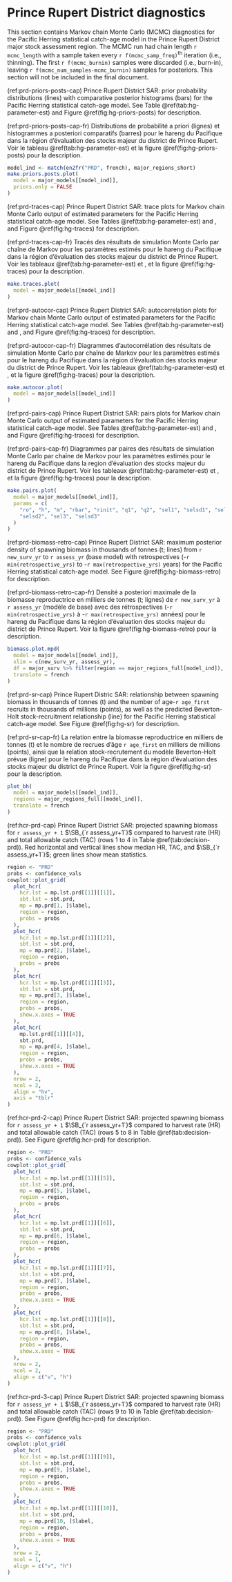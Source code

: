 # Prince Rupert District diagnostics

This section contains Markov chain Monte Carlo (MCMC) diagnostics for the Pacific Herring statistical catch-age model
in the Prince Rupert District major stock assessment region.
The MCMC run had chain length `r mcmc_length`
with a sample taken every `r f(mcmc_samp_freq)`^th^ iteration (i.e., thinning).
The first `r f(mcmc_burnin)` samples were discarded (i.e., burn-in),
leaving `r f(mcmc_num_samples-mcmc_burnin)` samples for posteriors.
This section will not be included in the final document.

(ref:prd-priors-posts-cap) Prince Rupert District SAR:
prior probability distributions (lines) with
comparative posterior histograms (bars)
for the Pacific Herring statistical catch-age model.
See Table \@ref(tab:hg-parameter-est) and Figure \@ref(fig:hg-priors-posts) for description.

(ref:prd-priors-posts-cap-fr) Distributions de probabilité a priori (lignes)
et histogrammes a posteriori comparatifs (barres) pour le hareng du Pacifique dans la région d’évaluation des stocks majeur du district de Prince Rupert.
Voir le tableau \@ref(tab:hg-parameter-est) et la figure \@ref(fig:hg-priors-posts) pour la description.

```r
model_ind <- match(en2fr("PRD", french), major_regions_short)
make.priors.posts.plot(
  model = major_models[[model_ind]],
  priors.only = FALSE
)
```

(ref:prd-traces-cap) Prince Rupert District SAR:
trace plots for Markov chain Monte Carlo output of
estimated parameters for the Pacific Herring statistical catch-age model.
See Tables \@ref(tab:hg-parameter-est) and \ref{tab:variables}, and Figure \@ref(fig:hg-traces) for description.

(ref:prd-traces-cap-fr) Tracés des résultats de simulation Monte Carlo par chaîne de Markov pour les paramètres estimés pour le hareng du Pacifique
dans la région d’évaluation des stocks majeur du district de Prince Rupert.
Voir les tableaux \@ref(tab:hg-parameter-est) et \ref{tab:variables}, et la figure \@ref(fig:hg-traces) pour la description.

```r
make.traces.plot(
  model = major_models[[model_ind]]
)
```

(ref:prd-autocor-cap) Prince Rupert District SAR:
autocorrelation plots for Markov chain Monte Carlo output of
estimated parameters for the Pacific Herring statistical catch-age model.
See Tables \@ref(tab:hg-parameter-est) and \ref{tab:variables}, and Figure \@ref(fig:hg-traces) for description.

(ref:prd-autocor-cap-fr) Diagrammes d’autocorrélation des résultats de simulation Monte Carlo par chaîne de Markov pour les paramètres estimés pour le hareng du Pacifique dans la région d’évaluation des stocks majeur du district de Prince Rupert.
Voir les tableaux \@ref(tab:hg-parameter-est) et \ref{tab:variables}, et la figure \@ref(fig:hg-traces) pour la description.

```r
make.autocor.plot(
  model = major_models[[model_ind]]
)
```

(ref:prd-pairs-cap) Prince Rupert District SAR:
pairs plots for Markov chain Monte Carlo output of
estimated parameters for the Pacific Herring statistical catch-age model.
See Tables \@ref(tab:hg-parameter-est) and \ref{tab:variables}, and Figure \@ref(fig:hg-traces) for description.

(ref:prd-pairs-cap-fr) Diagrammes par paires des résultats de simulation Monte Carlo par chaîne de Markov pour
les paramètres estimés pour le hareng du Pacifique dans la region d’évaluation des stocks majeur du district de Prince Rupert.
Voir les tableaux \@ref(tab:hg-parameter-est) et \ref{tab:variables}, et la figure \@ref(fig:hg-traces) pour la description.

```r
make.pairs.plot(
  model = major_models[[model_ind]],
  params = c(
    "ro", "h", "m", "rbar", "rinit", "q1", "q2", "sel1", "selsd1", "sel2",
    "selsd2", "sel3", "selsd3"
  )
)
```

(ref:prd-biomass-retro-cap) Prince Rupert District SAR:
maximum posterior density of spawning biomass in thousands of tonnes (t; lines)
from `r new_surv_yr` to `r assess_yr` (base model) with retrospectives 
(-`r min(retrospective_yrs)` to -`r max(retrospective_yrs)` years)
for the Pacific Herring statistical catch-age model.
See Figure \@ref(fig:hg-biomass-retro) for description.

(ref:prd-biomass-retro-cap-fr) Densité a posteriori maximale de la biomasse reproductrice en milliers de tonnes (t; lignes)
de `r new_surv_yr` à `r assess_yr` (modèle de base) avec des rétrospectives
(-`r min(retrospective_yrs)` à -`r max(retrospective_yrs)` années)
pour le hareng du Pacifique dans la
région d'évaluation des stocks majeur du district de Prince Rupert.
Voir la figure \@ref(fig:hg-biomass-retro) pour la description.

```r
biomass.plot.mpd(
  model = major_models[[model_ind]],
  xlim = c(new_surv_yr, assess_yr),
  df = major_surv %>% filter(region == major_regions_full[model_ind]),
  translate = french
)
```

(ref:prd-sr-cap) Prince Rupert Distric SAR:
relationship between spawning biomass in thousands of tonnes (t) and
the number of age-`r age_first` recruits in thousands of millions (points),
as well as the predicted Beverton-Holt stock-recruitment relationship (line)
for the Pacific Herring statistical catch-age model.
See Figure \@ref(fig:hg-sr) for description.

(ref:prd-sr-cap-fr) La relation entre la biomasse reproductrice en milliers de tonnes (t) et
le nombre de recrues d'âge `r age_first` en milliers de millions (points), ainsi que
la relation stock-recrutement du modèle Beverton-Holt prévue (ligne)
pour le hareng du Pacifique dans la région d'évaluation des stocks majeur du district de Prince Rupert.
Voir la figure \@ref(fig:hg-sr) pour la description.

```r
plot_bh(
  model = major_models[[model_ind]],
  regions = major_regions_full[[model_ind]],
  translate = french
)
```

(ref:hcr-prd-cap) Prince Rupert District SAR:
projected spawning biomass for `r assess_yr + 1` $\SB_{`r assess_yr+1`}$
compared to harvest rate (HR) and total allowable catch (TAC)
(rows 1 to 4 in Table \@ref(tab:decision-prd)).
Red horizontal and vertical lines show median HR, TAC, and $\SB_{`r assess_yr+1`}$;
green lines show mean statistics.

```r
region <- "PRD"
probs <- confidence_vals
cowplot::plot_grid(
  plot_hcr(
    hcr.lst = mp.lst.prd[[1]][[1]],
    sbt.lst = sbt.prd,
    mp = mp.prd[1, ]$label,
    region = region,
    probs = probs
  ),
  plot_hcr(
    hcr.lst = mp.lst.prd[[1]][[2]],
    sbt.lst = sbt.prd,
    mp = mp.prd[2, ]$label,
    region = region,
    probs = probs
  ),
  plot_hcr(
    hcr.lst = mp.lst.prd[[1]][[3]],
    sbt.lst = sbt.prd,
    mp = mp.prd[3, ]$label,
    region = region,
    probs = probs,
    show.x.axes = TRUE
  ),
  plot_hcr(
    mp.lst.prd[[1]][[4]],
    sbt.prd,
    mp = mp.prd[4, ]$label,
    region = region,
    probs = probs,
    show.x.axes = TRUE
  ),
  nrow = 2,
  ncol = 2,
  align = "hv",
  axis = "tblr"
)
```

(ref:hcr-prd-2-cap) Prince Rupert District SAR:
projected spawning biomass for `r assess_yr + 1` $\SB_{`r assess_yr+1`}$
compared to harvest rate (HR) and total allowable catch (TAC)
(rows 5 to 8 in Table \@ref(tab:decision-prd)).
See Figure \@ref(fig:hcr-prd) for description.

```r
region <- "PRD"
probs <- confidence_vals
cowplot::plot_grid(
  plot_hcr(
    hcr.lst = mp.lst.prd[[1]][[5]],
    sbt.lst = sbt.prd,
    mp = mp.prd[5, ]$label,
    region = region,
    probs = probs
  ),
  plot_hcr(
    hcr.lst = mp.lst.prd[[1]][[6]],
    sbt.lst = sbt.prd,
    mp = mp.prd[6, ]$label,
    region = region,
    probs = probs
  ),
  plot_hcr(
    hcr.lst = mp.lst.prd[[1]][[7]],
    sbt.lst = sbt.prd,
    mp = mp.prd[7, ]$label,
    region = region,
    probs = probs,
    show.x.axes = TRUE
  ),
  plot_hcr(
    hcr.lst = mp.lst.prd[[1]][[8]],
    sbt.lst = sbt.prd,
    mp = mp.prd[8, ]$label,
    region = region,
    probs = probs,
    show.x.axes = TRUE
  ),
  nrow = 2,
  ncol = 2,
  align = c("v", "h")
)
```

(ref:hcr-prd-3-cap) Prince Rupert District SAR:
projected spawning biomass for `r assess_yr + 1` $\SB_{`r assess_yr+1`}$
compared to harvest rate (HR) and total allowable catch (TAC)
(rows 9 to 10 in Table \@ref(tab:decision-prd)).
See Figure \@ref(fig:hcr-prd) for description.

```r
region <- "PRD"
probs <- confidence_vals
cowplot::plot_grid(
  plot_hcr(
    hcr.lst = mp.lst.prd[[1]][[9]],
    sbt.lst = sbt.prd,
    mp = mp.prd[9, ]$label,
    region = region,
    probs = probs,
    show.x.axes = TRUE
  ),
  plot_hcr(
    hcr.lst = mp.lst.prd[[1]][[10]],
    sbt.lst = sbt.prd,
    mp = mp.prd[10, ]$label,
    region = region,
    probs = probs,
    show.x.axes = TRUE
  ),
  nrow = 2,
  ncol = 1,
  align = c("v", "h")
)
```
